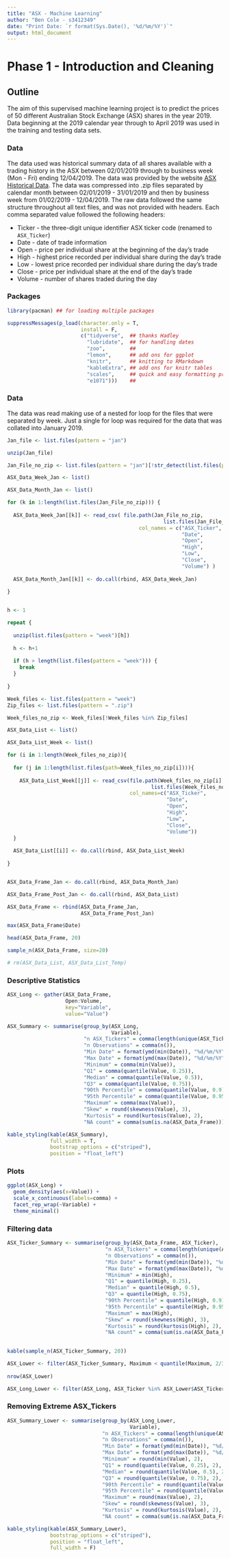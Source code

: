 ```yaml
---
title: "ASX - Machine Learning"
author: "Ben Cole - s3412349"
date: "Print Date: `r format(Sys.Date(), '%d/%m/%Y')`"
output: html_document
---
```


# **Phase 1 - Introduction and Cleaning**

## Outline

The aim of this supervised machine learning project is to predict the prices of 50 different Australian Stock Exchange (ASX) shares in the year 2019. Data beginning at the 2019 calendar year through to April 2019 was used in the training and testing data sets. 

### Data

The data used was historical summary data of all shares available with a trading history in the ASX between 02/01/2019 through to business week (Mon - Fri) ending 12/04/2019. The data was provided by the website [ASX Historical Data](!"https://www.asxhistoricaldata.com/"). The data was compressed into .zip files separated by calendar month between 02/01/2019 - 31/01/2019 and then by business week from 01/02/2019 - 12/04/2019. The raw data followed the same structure throughout all text files, and was not provided with headers. Each comma separated value followed the following headers:

* Ticker - the three-digit unique identifier ASX ticker code (renamed to `ASX_Ticker`)
* Date - date of trade information
* Open - price per individual share at the beginning of the day's trade
* High - highest price recorded per individual share during the day's trade
* Low - lowest price recorded per individual share during the day's trade
* Close - price per individual share at the end of the day's trade
* Volume - number of shares traded during the day


### Packages

```r

library(pacman) ## for loading multiple packages

suppressMessages(p_load(character.only = T,
                        install = F,
                        c("tidyverse",  ## thanks Hadley
                          "lubridate",  ## for handling dates
                          "zoo",        ##
                          "lemon",      ## add ons for ggplot
                          "knitr",      ## knitting to RMarkdown
                          "kableExtra", ## add ons for knitr tables
                          "scales",     ## quick and easy formatting prettynums
                          "e1071")))    ##

```

### Data

The data was read making use of a nested for loop for the files that were separated by week. Just a single for loop was required for the data that was collated into January 2019.

```r

Jan_file <- list.files(pattern = "jan")

unzip(Jan_file)

Jan_File_no_zip <- list.files(pattern = "jan")[!str_detect(list.files(pattern = "jan"), ".zip")]

ASX_Data_Week_Jan <- list()

ASX_Data_Month_Jan <- list()

for (k in 1:length(list.files(Jan_File_no_zip))) {
  
  ASX_Data_Week_Jan[[k]] <- read_csv( file.path(Jan_File_no_zip,
                                                   list.files(Jan_File_no_zip)[k]),
                                           col_names = c("ASX_Ticker",
                                                         "Date",
                                                         "Open",
                                                         "High",
                                                         "Low",
                                                         "Close",
                                                         "Volume") )
  
  ASX_Data_Month_Jan[[k]] <- do.call(rbind, ASX_Data_Week_Jan)
  
}


h <- 1

repeat {
  
  unzip(list.files(pattern = "week")[h])
  
  h <- h+1
  
  if (h > length(list.files(pattern = "week"))) {
    break
  }
  
}

Week_files <- list.files(pattern = "week")
Zip_files <- list.files(pattern = ".zip")

Week_files_no_zip <- Week_files[!Week_files %in% Zip_files]

ASX_Data_List <- list()

ASX_Data_List_Week <- list()

for (i in 1:length(Week_files_no_zip)){
  
  for (j in 1:length(list.files(path=Week_files_no_zip[i]))){
    
    ASX_Data_List_Week[[j]] <- read_csv(file.path(Week_files_no_zip[i],
                                               list.files(Week_files_no_zip[i])[j]),
                                        col_names=c("ASX_Ticker",
                                                    "Date",
                                                    "Open",
                                                    "High",
                                                    "Low",
                                                    "Close",
                                                    "Volume"))
  }
  
  ASX_Data_List[[i]] <- do.call(rbind, ASX_Data_List_Week)
  
}


ASX_Data_Frame_Jan <- do.call(rbind, ASX_Data_Month_Jan)

ASX_Data_Frame_Post_Jan <- do.call(rbind, ASX_Data_List)

ASX_Data_Frame <- rbind(ASX_Data_Frame_Jan,
                        ASX_Data_Frame_Post_Jan)

max(ASX_Data_Frame$Date)

head(ASX_Data_Frame, 20)

sample_n(ASX_Data_Frame, size=20)

# rm(ASX_Data_List, ASX_Data_List_Temp)

```


### Descriptive Statistics

```r

ASX_Long <- gather(ASX_Data_Frame,
                   Open:Volume,
                   key="Variable",
                   value="Value")

ASX_Summary <- summarise(group_by(ASX_Long,
                                  Variable),
                         "n ASX_Tickers" = comma(length(unique(ASX_Ticker))),
                         "n Observations" = comma(n()),
                         "Min Date" = format(ymd(min(Date)), "%d/%m/%Y"),
                         "Max Date" = format(ymd(max(Date)), "%d/%m/%Y"),
                         "Minimum" = comma(min(Value)),
                         "Q1" = comma(quantile(Value, 0.25)),
                         "Median" = comma(quantile(Value, 0.5)),
                         "Q3" = comma(quantile(Value, 0.75)),
                         "90th Percentile" = comma(quantile(Value, 0.9)),
                         "95th Percentile" = comma(quantile(Value, 0.95)),
                         "Maximum" = comma(max(Value)),
                         "Skew" = round(skewness(Value), 3),
                         "Kurtosis" = round(kurtosis(Value), 2),
                         "NA count" = comma(sum(is.na(ASX_Data_Frame))))

kable_styling(kable(ASX_Summary),
              full_width = T,
              bootstrap_options = c("striped"),
              position = "float_left")

```


### Plots

```r

ggplot(ASX_Long) +
  geom_density(aes(x=Value)) +
  scale_x_continuous(labels=comma) +
  facet_rep_wrap(~Variable) +
  theme_minimal()

```


### Filtering data

```r

ASX_Ticker_Summary <- summarise(group_by(ASX_Data_Frame, ASX_Ticker),
                                "n ASX_Tickers" = comma(length(unique(ASX_Ticker))),
                                "n Observations" = comma(n()),
                                "Min Date" = format(ymd(min(Date)), "%d/%m/%Y"),
                                "Max Date" = format(ymd(max(Date)), "%d/%m/%Y"),
                                "Minimum" = min(High),
                                "Q1" = quantile(High, 0.25),
                                "Median" = quantile(High, 0.5),
                                "Q3" = quantile(High, 0.75),
                                "90th Percentile" = quantile(High, 0.9),
                                "95th Percentile" = quantile(High, 0.95),
                                "Maximum" = max(High),
                                "Skew" = round(skewness(High), 3),
                                "Kurtosis" = round(kurtosis(High), 2),
                                "NA count" = comma(sum(is.na(ASX_Data_Frame))))
  

kable(sample_n(ASX_Ticker_Summary, 20))

ASX_Lower <- filter(ASX_Ticker_Summary, Maximum < quantile(Maximum, 2/3))
  
nrow(ASX_Lower)

ASX_Long_Lower <- filter(ASX_Long, ASX_Ticker %in% ASX_Lower$ASX_Ticker)

```


### Removing Extreme ASX_Tickers

```r

ASX_Summary_Lower <- summarise(group_by(ASX_Long_Lower,
                                        Variable),
                               "n ASX_Tickers" = comma(length(unique(ASX_Ticker))),
                               "n Observations" = comma(n()),
                               "Min Date" = format(ymd(min(Date)), "%d/%m/%Y"),
                               "Max Date" = format(ymd(max(Date)), "%d/%m/%Y"),
                               "Minimum" = round(min(Value), 2),
                               "Q1" = round(quantile(Value, 0.25), 2),
                               "Median" = round(quantile(Value, 0.5), 2),
                               "Q3" = round(quantile(Value, 0.75), 2),
                               "90th Percentile" = round(quantile(Value, 0.9), 2),
                               "95th Percentile" = round(quantile(Value, 0.95), 2),
                               "Maximum" = round(max(Value), 2),
                               "Skew" = round(skewness(Value), 3),
                               "Kurtosis" = round(kurtosis(Value), 2),
                               "NA count" = comma(sum(is.na(ASX_Data_Frame))))

kable_styling(kable(ASX_Summary_Lower),
              bootstrap_options = c("striped"),
              position = "float_left",
              full_width = F)

```

